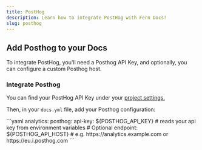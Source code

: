 ```yaml
---
title: PostHog
description: Learn how to integrate PostHog with Fern Docs!
slug: posthog
---
```


## Add Posthog to your Docs

To integrate PostHog, you'll need a Posthog API Key, and optionally, you can configure a custom Posthog host.

### Integrate Posthog

You can find your PostHog API Key under your [project settings.](https://us.posthog.com/settings/project)

Then, in your `docs.yml` file, add your Posthog configuration:

<CodeBlock title="docs.yml">
```yaml
analytics:
  posthog:
    api-key: ${POSTHOG_API_KEY} # reads your api key from environment variables
    # Optional
    endpoint: ${POSTHOG_API_HOST} # e.g. https://analytics.example.com or https://eu.i.posthog.com
```
</CodeBlock>